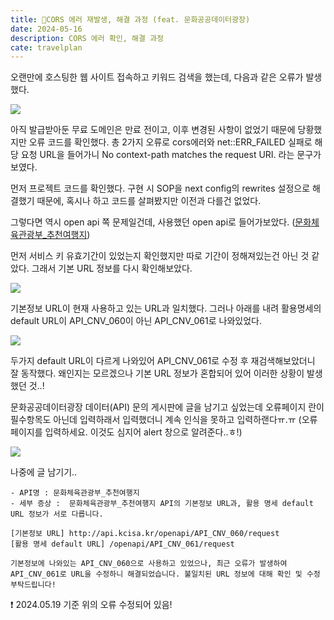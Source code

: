 ```yaml
---
title: 📝CORS 에러 재발생, 해결 과정 (feat. 문화공공데이터광장)
date: 2024-05-16
description: CORS 에러 확인, 해결 과정
cate: travelplan
---
```


오랜만에 호스팅한 웹 사이트 접속하고 키워드 검색을 했는데, 다음과 같은 오류가 발생했다.

![](/projects/travelplan/6-1.jpg)

아직 발급받아둔 무료 도메인은 만료 전이고, 이후 변경된 사항이 없었기 때문에 당황했지만 오류 코드를 확인했다.
총 2가지 오류로 cors에러와 net::ERR_FAILED 실패로 해당 요청 URL을 들어가니 No context-path matches the request URI.
라는 문구가 보였다.

먼저 프로젝트 코드를 확인했다. 구현 시 SOP을 next config의 rewrites 설정으로 해결했기 때문에, 혹시나 하고
코드를 살펴봤지만 이전과 다를건 없었다.

그렇다면 역시 open api 쪽 문제일건데, 사용했던 open api로 들어가보았다.
([문화체육관광부\_추천여행지](https://www.culture.go.kr/data/openapi/openapiView.do?id=581&category=D&gubun=A#/default/%EC%9A%94%EC%B2%AD%EB%A9%94%EC%8B%9C%EC%A7%80_Get))

먼저 서비스 키 유효기간이 있었는지 확인했지만 따로 기간이 정해져있는건 아닌 것 같았다. 그래서 기본 URL 정보를 다시 확인해보았다.

![](/projects/travelplan/6-2.jpg)

기본정보 URL이 현재 사용하고 있는 URL과 일치했다. 그러나 아래를 내려 활용명세의 default URL이 API_CNV_060이 아닌 API_CNV_061로 나와있었다.

![](/projects/travelplan/6-3.jpg)

두가지 default URL이 다르게 나와있어 API_CNV_061로 수정 후 재검색해보았더니 잘 동작했다.
왜인지는 모르겠으나 기본 URL 정보가 혼합되어 있어 이러한 상황이 발생했던 것..!

문화공공데이터광장 데이터(API) 문의 게시판에 글을 남기고 싶었는데 오류페이지 란이 필수항목도 아닌데 입력하래서 입력했더니
계속 인식을 못하고 입력하랜다ㅠ.ㅠ (오류페이지를 입력하세요. 이것도 심지어 alert 창으로 알려준다..ㅎ!)

![](/projects/travelplan/6-4.jpg)

나중에 글 남기기..

```글 남기기
- API명 : 문화체육관광부_추천여행지
- 세부 증상 :  문화체육관광부_추천여행지 API의 기본정보 URL과, 활용 명세 default URL 정보가 서로 다릅니다.

[기본정보 URL] http://api.kcisa.kr/openapi/API_CNV_060/request
[활용 명세 default URL] /openapi/API_CNV_061/request

기본정보에 나와있는 API_CNV_060으로 사용하고 있었으나, 최근 오류가 발생하여 API_CNV_061로 URL을 수정하니 해결되었습니다. 불일치된 URL 정보에 대해 확인 및 수정 부탁드립니다!
```

❗ 2024.05.19 기준 위의 오류 수정되어 있음!
